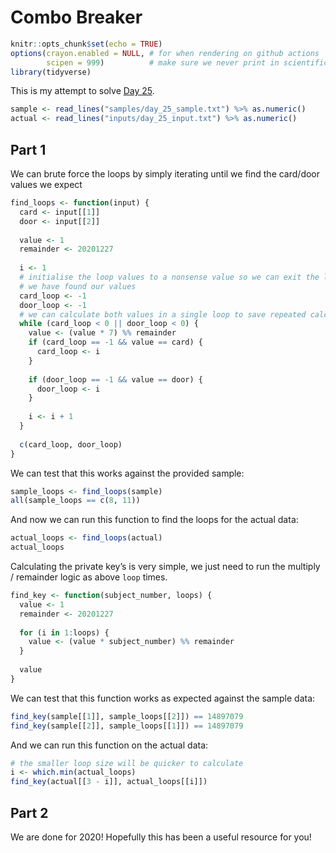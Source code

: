 # Combo Breaker

```r
knitr::opts_chunk$set(echo = TRUE)
options(crayon.enabled = NULL, # for when rendering on github actions
        scipen = 999)          # make sure we never print in scientific notation
library(tidyverse)
```

This is my attempt to solve [Day 25](https://adventofcode.com/2020/day/25).

```r
sample <- read_lines("samples/day_25_sample.txt") %>% as.numeric()
actual <- read_lines("inputs/day_25_input.txt") %>% as.numeric()
```

## Part 1

We can brute force the loops by simply iterating until we find the card/door values we expect

```r
find_loops <- function(input) {
  card <- input[[1]]
  door <- input[[2]]
  
  value <- 1
  remainder <- 20201227
  
  i <- 1
  # initialise the loop values to a nonsense value so we can exit the loop once
  # we have found our values
  card_loop <- -1
  door_loop <- -1
  # we can calculate both values in a single loop to save repeated calculations
  while (card_loop < 0 || door_loop < 0) {
    value <- (value * 7) %% remainder
    if (card_loop == -1 && value == card) {
      card_loop <- i
    }
    
    if (door_loop == -1 && value == door) {
      door_loop <- i
    }
      
    i <- i + 1
  }
  
  c(card_loop, door_loop)
}
```

We can test that this works against the provided sample:

```r
sample_loops <- find_loops(sample)
all(sample_loops == c(8, 11))
```

And now we can run this function to find the loops for the actual data:

```r
actual_loops <- find_loops(actual)
actual_loops
```

Calculating the private key's is very simple, we just need to run the multiply / remainder logic as above `loop` times.

```r
find_key <- function(subject_number, loops) {
  value <- 1
  remainder <- 20201227
  
  for (i in 1:loops) {
    value <- (value * subject_number) %% remainder
  }
  
  value
}
```

We can test that this function works as expected against the sample data:

```r
find_key(sample[[1]], sample_loops[[2]]) == 14897079
find_key(sample[[2]], sample_loops[[1]]) == 14897079
```

And we can run this function on the actual data:

```r
# the smaller loop size will be quicker to calculate
i <- which.min(actual_loops)
find_key(actual[[3 - i]], actual_loops[[i]])
```

## Part 2

We are done for 2020! Hopefully this has been a useful resource for you!
